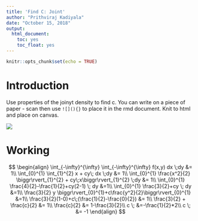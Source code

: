 ```yaml
---
title: 'Find C: Joint'
author: "Prithviraj Kadiyala"
date: "October 15, 2018"
output: 
  html_document:
    toc: yes
    toc_float: yes
---
```


```r
knitr::opts_chunk$set(echo = TRUE)
```

# Introduction

Use properties of the joinyt density to find c. You can write on a piece of paper - scan then use `![](){}` to place it in the rmd document.
Knit to html and place on canvas.

![](jointc.png)


# Working

$$
\begin{align}
\int_{-\infty}^{\infty} \int_{-\infty}^{\infty} f(x,y) dx \;dy &= 1\\
\int_{0}^{1} \int_{1}^{2} x + cy\; dx \;dy &= 1\\
\int_{0}^{1}  \frac{x^2}{2} \biggr\rvert_{1}^{2} + cy\;x\biggr\rvert_{1}^{2}  \;dy &= 1\\
\int_{0}^{1} \frac{4}{2}-\frac{1}{2}+cy(2-1) \; dy &=1\\
\int_{0}^{1} \frac{3}{2}+cy \; dy &=1\\
 \frac{3}{2} y \biggr\rvert_{0}^{1}+c\frac{y^2}{2}\biggr\rvert_{0}^{1} &=1\\
 \frac{3}{2}(1-0)+c\;(\frac{1}{2}-\frac{0}{2}) &= 1\\
 \frac{3}{2} + \frac{c}{2} &= 1\\
 \frac{c}{2} &= 1-\frac{3}{2}\\
 c \; &=-\frac{1}{2}*2\\
 c \; &= -1
\end{align}
$$